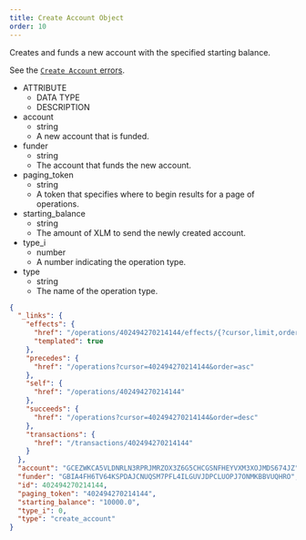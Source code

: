 ```yaml
---
title: Create Account Object
order: 10
---
```



Creates and funds a new account with the specified starting balance.

See the [`Create Account` errors](../../../errors/result-codes/operation-specific/create-account.mdx).

<NestedTable>

- ATTRIBUTE
  - DATA TYPE
  - DESCRIPTION
- account
  - string
  - A new account that is funded.
- funder
  - string
  - The account that funds the new account.
- paging_token
  - string
  - A token that specifies where to begin results for a page of operations.
- starting_balance
  - string
  - The amount of XLM to send the newly created account.
- type_i
  - number
  - A number indicating the operation type.
- type
  - string
  - The name of the operation type.

</NestedTable>

<ExampleResponse>

```json
{
  "_links": {
    "effects": {
      "href": "/operations/402494270214144/effects/{?cursor,limit,order}",
      "templated": true
    },
    "precedes": {
      "href": "/operations?cursor=402494270214144&order=asc"
    },
    "self": {
      "href": "/operations/402494270214144"
    },
    "succeeds": {
      "href": "/operations?cursor=402494270214144&order=desc"
    },
    "transactions": {
      "href": "/transactions/402494270214144"
    }
  },
  "account": "GCEZWKCA5VLDNRLN3RPRJMRZOX3Z6G5CHCGSNFHEYVXM3XOJMDS674JZ",
  "funder": "GBIA4FH6TV64KSPDAJCNUQSM7PFL4ILGUVJDPCLUOPJ7ONMKBBVUQHRO",
  "id": 402494270214144,
  "paging_token": "402494270214144",
  "starting_balance": "10000.0",
  "type_i": 0,
  "type": "create_account"
}
```

</ExampleResponse>
